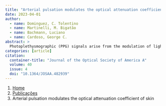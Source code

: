 ```yaml
---
title: "Arterial pulsation modulates the optical attenuation coefficient of skin"
date: 2023-04-01
author:
  - name: Dominguez, C. Tolentino
  - name: Martinelli, M. Bigatão
  - name: Bachmann, Luciano
  - name: Cardoso, George C.
abstract: > 
  Photoplethysmographic (PPG) signals arise from the modulation of light reflectivity on the skin due to changes of physiological origin. Imaging plethysmography (iPPG) is a video-based PPG method that can remotely monitor vital signs in a non-invasive manner. iPPG signals result from skin reflectivity modulation. The origin of such reflectivity modulation is still a subject of debate. Here, we have used optical coherence tomography (OCT) imaging to find whether iPPG signals may result from skin optical properties being directly or indirectly modulated by arterial transmural pressure propagation. The light intensity across the tissue was modeled through a simple exponential decay (Beer–Lambert law) to analyze in vivo the modulation of the optical attenuation coefficient of the skin by arterial pulsation. The OCT transversal images were acquired from a forearm of three subjects in a pilot study. The results show that the optical attenuation coefficient of skin changes at the same frequency as the arterial pulsation due to transmural pressure propagation (local ballistographic effect), but we cannot discard the contribution of global ballistographic effects.
categories: [article]
citation: 
  container-title: "Journal of the Optical Society of America A"
  volume: 40
  issue: 4
  doi: "10.1364/JOSAA.482939"
---
```


```{=html}
<nav aria-label="breadcrumb">
  <ol class="breadcrumb">
    <li class="breadcrumb-item"><a href="../../index.html">Home</a></li>
    <li class="breadcrumb-item"><a href="../index.html">Publicações</a></li>
    <li class="breadcrumb-item active" aria-current="page">Arterial pulsation modulates the optical attenuation coefficient of skin</li>
  </ol>
</nav>
```
